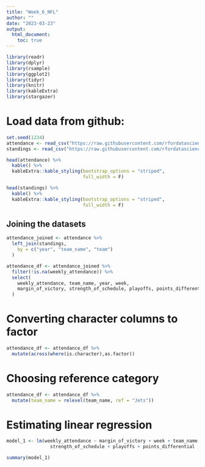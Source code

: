 ```yaml
---
title: "Week_6_NFL"
author: ""
date: "2023-03-23"
output: 
  html_document:
    toc: true
---
```

```r
library(readr)
library(dplyr)
library(rsample)
library(ggplot2)
library(tidyr)
library(knitr)
library(kableExtra)
library(stargazer)
```



# Load data from github:
```r
set.seed(1234)
attendance <- read_csv("https://raw.githubusercontent.com/rfordatascience/tidytuesday/master/data/2020/2020-02-04/attendance.csv")
standings <- read_csv("https://raw.githubusercontent.com/rfordatascience/tidytuesday/master/data/2020/2020-02-04/standings.csv")
```


```r
head(attendance) %>% 
  kable() %>% 
  kableExtra::kable_styling(bootstrap_options = "striped",
                            full_width = F)
```
```r
head(standings) %>% 
  kable() %>% 
  kableExtra::kable_styling(bootstrap_options = "striped",
                            full_width = F)
```

## Joining the datasets

```r
attendance_joined <- attendance %>%
  left_join(standings,
    by = c("year", "team_name", "team")
  )
```



```r
attendance_df <- attendance_joined %>%
  filter(!is.na(weekly_attendance)) %>%
  select(
    weekly_attendance, team_name, year, week,
    margin_of_victory, strength_of_schedule, playoffs, points_differential
  )
```
# Converting character columns to factor

```r
attendance_df <- attendance_df %>% 
  mutate(across(where(is.character),as.factor))
```

# Choosing reference category

```r
attendance_df <- attendance_df %>% 
  mutate(team_name = relevel(team_name, ref = "Jets"))
```


# Estimating linear regression

```r
model_1 <- lm(weekly_attendance ~ margin_of_victory + week + team_name + year + 
                strength_of_schedule + playoffs + points_differential , data = attendance_df)

summary(model_1)
```


